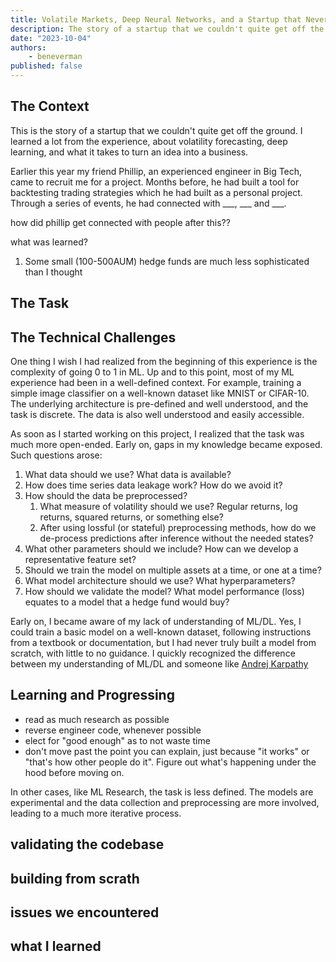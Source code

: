 ```yaml
---
title: Volatile Markets, Deep Neural Networks, and a Startup that Never Took Off
description: The story of a startup that we couldn't quite get off the ground, using deep learning to forecast intra-day volatility.
date: "2023-10-04"
authors:
    - beneverman
published: false
---
```


## The Context

This is the story of a startup that we couldn't quite get off the ground. I learned a lot from the experience, about volatility forecasting, deep learning, and what it takes to turn an idea into a business.

Earlier this year my friend Phillip, an experienced engineer in Big Tech, came to recruit me for a project. Months before, he had built a tool for backtesting trading strategies which he had built as a personal project. Through a series of events, he had connected with ___, ___ and ___.

how did phillip get connected with people after this??

what was learned?
1. Some small (100-500AUM) hedge funds are much less sophisticated than I thought

## The Task

## The Technical Challenges

One thing I wish I had realized from the beginning of this experience is the complexity of going 0 to 1 in ML. Up and to this point, most of my ML experience had been in a well-defined context. For example, training a simple image classifier on a well-known dataset like MNIST or CIFAR-10. The underlying architecture is pre-defined and well understood, and the task is discrete. The data is also well understood and easily accessible. 

As soon as I started working on this project, I realized that the task was much more open-ended. Early on, gaps in my knowledge became exposed. Such questions arose:

1. What data should we use? What data is available?
2. How does time series data leakage work? How do we avoid it?
3. How should the data be preprocessed?
    1. What measure of volatility should we use? Regular returns, log returns, squared returns, or something else?
    2. After using lossful (or stateful) preprocessing methods, how do we de-process predictions after inference without the needed states?
4. What other parameters should we include? How can we develop a representative feature set?
5. Should we train the model on multiple assets at a time, or one at a time?
6. What model architecture should we use? What hyperparameters?
7. How should we validate the model? What model performance (loss) equates to a model that a hedge fund would buy?

Early on, I became aware of my lack of understanding of ML/DL. Yes, I could train a basic model on a well-known dataset, following instructions from a textbook or documentation, but I had never truly built a model from scratch, with little to no guidance. I quickly recognized the difference between my understanding of ML/DL and someone like [Andrej Karpathy](https://karpathy.ai/)

## Learning and Progressing

- read as much research as possible
- reverse engineer code, whenever possible
- elect for "good enough" as to not waste time
- don't move past the point you can explain, just because "it works" or "that's how other people do it". Figure out what's happening under the hood before moving on.


In other cases, like ML Research, the task is less defined. The models are experimental and the data collection and preprocessing are more involved, leading to a much more iterative process.



## validating the codebase

## building from scrath

## issues we encountered

## what I learned

## 